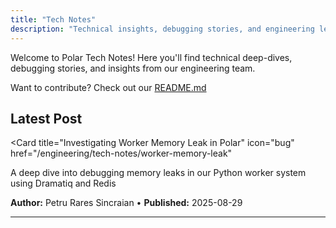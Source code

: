 ```yaml
---
title: "Tech Notes"
description: "Technical insights, debugging stories, and engineering learnings from the Polar team"
---
```


Welcome to Polar Tech Notes! Here you'll find technical deep-dives, debugging stories, and insights from our engineering team.

Want to contribute? Check out our [README.md](https://github.com/polarsource/handbook/blob/main/README.md)

## Latest Post

<Card
  title="Investigating Worker Memory Leak in Polar"
  icon="bug"
  href="/engineering/tech-notes/worker-memory-leak"
>
  A deep dive into debugging memory leaks in our Python worker system using Dramatiq and Redis

  **Author:** Petru Rares Sincraian • **Published:** 2025-08-29
</Card>

---
